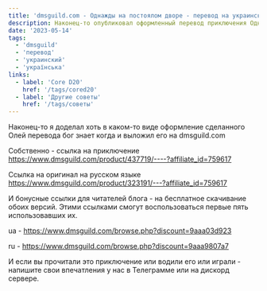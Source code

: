 ```yaml
---
title: 'dmsguild.com - Однажды на постоялом дворе - перевод на украинский - Одного разу на постоялому дворі'
description: Наконец-то опубликовал оформленный перевод приключения Однажды на постоялом дворе, сделанный несравненной Олей Туомари
date: '2023-05-14'
tags:
  - 'dmsguild'
  - 'перевод'
  - 'украинский'
  - 'українська'
links: 
  - label: 'Core D20'
    href: '/tags/cored20'  
  - label: 'Другие советы'
    href: '/tags/советы'  
---
```


Наконец-то я доделал хоть в каком-то виде оформление сделанного Олей перевода бог знает когда и выложил его на dmsguild.com

Собственно - ссылка на приключение https://www.dmsguild.com/product/437719/----?affiliate_id=759617

Ссылка на оригинал на русском языке https://www.dmsguild.com/product/323191/---?affiliate_id=759617

И бонусные ссылки для читателей блога - на бесплатное скачивание обоих версий. Этими ссылками смогут воспользоваться первые пять использовавших их.

ua - https://www.dmsguild.com/browse.php?discount=9aaa03d923

ru - https://www.dmsguild.com/browse.php?discount=9aaa9807a7

И если вы прочитали это приключение или водили его или играли - напишите свои впечатления у нас в Телеграмме или на дискорд сервере.
